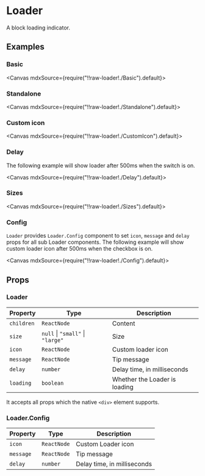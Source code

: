 
<Meta title="Feedbacks/Loader" />

# Loader

A block loading indicator.

## Examples

### Basic

<Canvas mdxSource={require("!!raw-loader!./Basic").default}>
  <Story id="examples-loader--basic" />
</Canvas>

### Standalone

<Canvas mdxSource={require("!!raw-loader!./Standalone").default}>
  <Story id="examples-loader--standalone" />
</Canvas>

### Custom icon

<Canvas mdxSource={require("!!raw-loader!./CustomIcon").default}>
  <Story id="examples-loader--custom-icon" />
</Canvas>

### Delay

The following example will show loader after 500ms when the switch is on.

<Canvas mdxSource={require("!!raw-loader!./Delay").default}>
  <Story id="examples-loader--delay" />
</Canvas>

### Sizes

<Canvas mdxSource={require("!!raw-loader!./Sizes").default}>
  <Story id="examples-loader--sizes" />
</Canvas>

### Config

`Loader` provides `Loader.Config` component to set `icon`, `message` and `delay` props for all sub Loader components. The following example will show custom loader icon after 500ms when the checkbox is on.

<Canvas mdxSource={require("!!raw-loader!./Config").default}>
  <Story id="examples-loader--config" />
</Canvas>

## Props

### Loader

| Property   | Type                                     | Description                   |
| ---------- | ---------------------------------------- | ----------------------------- |
| `children` | `ReactNode`                              | Content                       |
| `size`     | `null` &#124; `"small"` &#124; `"large"` | Size                          |
| `icon`     | `ReactNode`                              | Custom loader icon            |
| `message`  | `ReactNode`                              | Tip message                   |
| `delay`    | `number`                                 | Delay time, in milliseconds   |
| `loading`  | `boolean`                                | Whether the Loader is loading |

It accepts all props which the native `<div>` element supports.

### Loader.Config

| Property  | Type        | Description                 |
| --------- | ----------- | --------------------------- |
| `icon`    | `ReactNode` | Custom Loader icon          |
| `message` | `ReactNode` | Tip message                 |
| `delay`   | `number`    | Delay time, in milliseconds |
